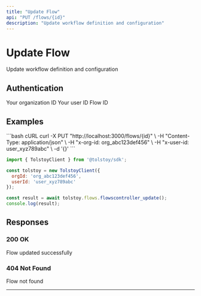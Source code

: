 ```yaml
---
title: "Update Flow"
api: "PUT /flows/{id}"
description: "Update workflow definition and configuration"
---
```


# Update Flow

Update workflow definition and configuration

## Authentication

<ParamField header="x-org-id" type="string" required>
  Your organization ID
</ParamField>

<ParamField header="x-user-id" type="string" required>
  Your user ID
</ParamField>

<ParamField path="id" type="string" required>
  Flow ID
</ParamField>



## Examples

<CodeGroup>
```bash cURL
curl -X PUT "http://localhost:3000/flows/{id}" \
  -H "Content-Type: application/json" \
  -H "x-org-id: org_abc123def456" \
  -H "x-user-id: user_xyz789abc" \
  -d '{}'
```

```javascript JavaScript SDK
import { TolstoyClient } from '@tolstoy/sdk';

const tolstoy = new TolstoyClient({
  orgId: 'org_abc123def456',
  userId: 'user_xyz789abc'
});

const result = await tolstoy.flows.flowscontroller_update();
console.log(result);
```
</CodeGroup>

## Responses

### 200 OK

Flow updated successfully

### 404 Not Found

Flow not found

---

<Snippet file="api-footer.mdx" />
